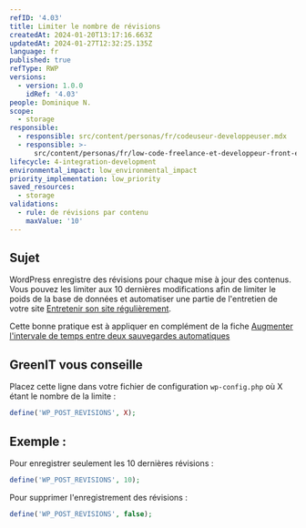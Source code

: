 ```yaml
---
refID: '4.03'
title: Limiter le nombre de révisions
createdAt: 2024-01-20T13:17:16.663Z
updatedAt: 2024-01-27T12:32:25.135Z
language: fr
published: true
refType: RWP
versions:
  - version: 1.0.0
    idRef: '4.03'
people: Dominique N.
scope:
  - storage
responsible:
  - responsible: src/content/personas/fr/codeuseur-developpeuser.mdx
  - responsible: >-
      src/content/personas/fr/low-code-freelance-et-developpeur-front-end-d-agences.mdx
lifecycle: 4-integration-development
environmental_impact: low_environmental_impact
priority_implementation: low_priority
saved_resources:
  - storage
validations:
  - rule: de révisions par contenu
    maxValue: '10'
---
```


## Sujet

WordPress enregistre des révisions pour chaque mise à jour des contenus. Vous pouvez les limiter aux 10 dernières modifications afin de limiter le poids de la base de données et automatiser une partie de l'entretien de votre site [Entretenir son site régulièrement](./WP_8.01-entretenir-son-site-regulierement.md).

Cette bonne pratique est à appliquer en complément de la fiche [Augmenter l'intervale de temps entre deux sauvegardes automatiques](./WP_4.02-augmenter-l_intervalle-de-temps-entre-deux-enregistrements-automatiques.md)

## GreenIT vous conseille

Placez cette ligne dans votre fichier de configuration `wp-config.php` où X étant le nombre de la limite :

```php
define('WP_POST_REVISIONS', X);
```

## Exemple :

Pour enregistrer seulement les 10 dernières révisions :

```php
define('WP_POST_REVISIONS', 10);
```

Pour supprimer l'enregistrement des révisions :

```php
define('WP_POST_REVISIONS', false);
```
